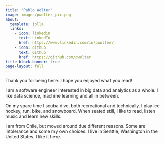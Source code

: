 ```yaml
---
title: "Pablo Wolter"
image: images/pwolter_pic.png
about:
  template: jolla
  links:
    - icon: linkedin
      text: LinkedIn
      href: https://www.linkedin.com/in/pwolter/
    - icon: github
      text: Github
      href: https://github.com/pwolter
title-block-banner: true
page-layout: full
---
```


Thank you for being here. I hope you enjoyed what you read!

I am a software engineer interested in big data and analytics as a whole. I like data science, machine learning and all in between.

On my spare time I scuba dive, both recreational and technically. I play ice hockey, run, bike, and snowboard. When seated still, I like to read, listen music and learn new skills.

I am from Chile, but moved around due different reasons. Some are intolerance and some my own choices. I live in Seattle, Washington in the United States. I like it here.


